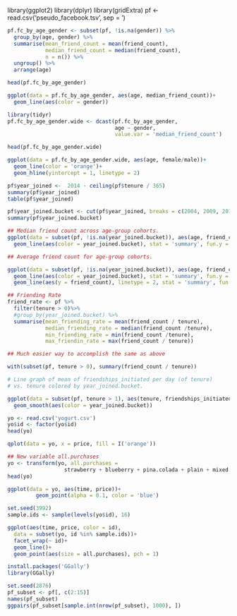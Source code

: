 library(ggplot2)
library(dplyr)
library(gridExtra)
pf <- read.csv('pseudo_facebook.tsv', sep = '\t')

```r
pf.fc_by_age_gender <- subset(pf, !is.na(gender)) %>%
  group_by(age, gender) %>%
  summarise(mean_friend_count = mean(friend_count),
            median_friend_count = median(friend_count),
            n = n()) %>%
  ungroup() %>%
  arrange(age)

head(pf.fc_by_age_gender)
```

```r
ggplot(data = pf.fc_by_age_gender, aes(age, median_friend_count))+
  geom_line(aes(color = gender))
```
```r
library(tidyr)
pf.fc_by_age_gender.wide <- dcast(pf.fc_by_age_gender,
                                  age ~ gender,
                                  value.var = 'median_friend_count')

head(pf.fc_by_age_gender.wide)
```

```r
ggplot(data = pf.fc_by_age_gender.wide, aes(age, female/male))+
  geom_line(color = 'orange')+
  geom_hline(yintercept = 1, linetype = 2)
```

```r
pf$year_joined <-  2014 - ceiling(pf$tenure / 365)
summary(pf$year_joined)
table(pf$year_joined)
```

```r
pf$year_joined.bucket <- cut(pf$year_joined, breaks = c(2004, 2009, 2011, 2012, 2014))
summary(pf$year_joined.bucket)
```

```r
## Median friend count across age-group cohorts.
ggplot(data = subset(pf, !is.na(year_joined.bucket)), aes(age, friend_count))+
  geom_line(aes(color = year_joined.bucket), stat = 'summary', fun.y = median)
```

```r
## Average friend count for age-group cohorts.

ggplot(data = subset(pf, !is.na(year_joined.bucket)), aes(age, friend_count))+
  geom_line(aes(color = year_joined.bucket), stat = 'summary', fun.y = mean)+
  geom_line(aes(y = friend_count), linetype = 2, stat = 'summary', fun.y = mean)

```

```r
## Friending Rate
friend_rate <- pf %>%
  filter(tenure > 0)%>%
  #group_by(year_joined.bucket) %>%
  summarise(mean_friending_rate = mean(friend_count / tenure),
            median_friending_rate = median(friend_count /tenure),
            min_friending_rate = min(friend_count /tenure),
            max_friendin_rate = max(friend_count / tenure))

## Much easier way to accomplish the same as above

with(subset(pf, tenure > 0), summary(friend_count / tenure))

```

```r
# Line graph of mean of friendships_initiated per day (of tenure)
# vs. tenure colored by year_joined.bucket.

ggplot(data = subset(pf, tenure > 1), aes(tenure, friendships_initiated / tenure))+
  geom_smooth(aes(color = year_joined.bucket))
```

```r
yo <- read.csv('yogurt.csv')
yo$id <- factor(yo$id)
head(yo)
```
```r
qplot(data = yo, x = price, fill = I('orange'))
```
```r
## New variable all.purchases
yo <- transform(yo, all.purchases = 
                  strawberry + blueberry + pina.colada + plain + mixed.berry)
head(yo)
```

```r
ggplot(data = yo, aes(time, price))+
         geom_point(alpha = 0.1, color = 'blue')
```

```r
set.seed(3992)
sample.ids <- sample(levels(yo$id), 16)

ggplot(aes(time, price, color = id),
  data = subset(yo, id %in% sample.ids))+
  facet_wrap(~ id)+
  geom_line()+
  geom_point(aes(size = all.purchases), pch = 1)
```
```r
install.packages('GGally')
library(GGally)

set.seed(2876)
pf_subset <- pf[, c(2:15)]
names(pf_subset)
ggpairs(pf_subset[sample.int(nrow(pf_subset), 1000), ])
```


